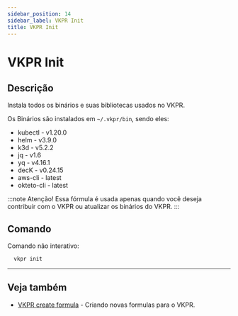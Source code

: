 ```yaml
---
sidebar_position: 14
sidebar_label: VKPR Init
title: VKPR Init
---
```


# VKPR Init

## Descrição

Instala todos os binários e suas bibliotecas usados no VKPR.

Os Binários são instalados em `~/.vkpr/bin`, sendo eles:

- kubectl - v1.20.0
- helm - v3.9.0
- k3d - v5.2.2
- jq - v1.6
- yq - v4.16.1
- decK - v0.24.15
- aws-cli - latest
- okteto-cli - latest

:::note Atenção!
Essa fórmula é usada apenas quando você deseja contribuir com o VKPR ou atualizar os binários do VKPR.
:::

## Comando

Comando não interativo:

```bash
  vkpr init
```

---

## Veja também

- [VKPR create formula](/docs/commands/create) - Criando novas formulas para o VKPR.
